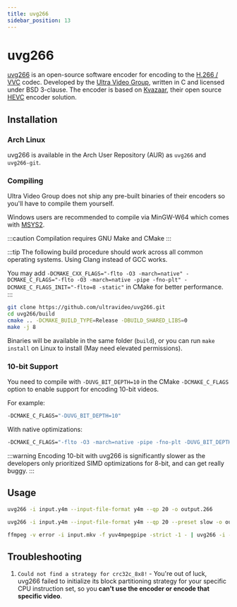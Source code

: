```yaml
---
title: uvg266
sidebar_position: 13
---
```


# uvg266

[uvg266](https://github.com/ultravideo/uvg266/) is an open-source software encoder for encoding to the [H.266 / VVC](/docs/video/VVC) codec. Developed by the [Ultra Video Group](https://ultravideo.fi/), written in C and licensed under BSD 3-clause.
The encoder is based on [Kvazaar](/docs/encoders/Kvazaar), their open source [HEVC](/docs/video/HEVC) encoder solution.

## Installation

### Arch Linux

uvg266 is available in the Arch User Repository (AUR) as `uvg266` and `uvg266-git`.

### Compiling
Ultra Video Group does not ship any pre-built binaries of their encoders so you'll have to compile them yourself. 

Windows users are recommended to compile via MinGW-W64 which comes with [MSYS2](https://msys2.org/).

:::caution
Compilation requires GNU Make and CMake 
:::

:::tip
The following build procedure should work across all common operating systems. Using Clang instead of GCC works.

You may add `-DCMAKE_CXX_FLAGS="-flto -O3 -march=native" -DCMAKE_C_FLAGS="-flto -O3 -march=native -pipe -fno-plt" -DCMAKE_C_FLAGS_INIT="-flto=8 -static"` in CMake for better performance.
:::

```bash
git clone https://github.com/ultravideo/uvg266.git
cd uvg266/build
cmake .. -DCMAKE_BUILD_TYPE=Release -DBUILD_SHARED_LIBS=0
make -j 8
```

Binaries will be available in the same folder (`build`), or you can run `make install` on Linux to install (May need elevated permissions).

### 10-bit Support

You need to compile with `-DUVG_BIT_DEPTH=10` in the CMake `-DCMAKE_C_FLAGS` option to enable support for encoding 10-bit videos.

For example:
```bash
-DCMAKE_C_FLAGS="-DUVG_BIT_DEPTH=10"
```
With native optimizations:
```bash
-DCMAKE_C_FLAGS="-flto -O3 -march=native -pipe -fno-plt -DUVG_BIT_DEPTH=10"
```

:::warning
Encoding 10-bit with uvg266 is significantly slower as the developers only prioritized SIMD optimizations for 8-bit, and can get really buggy.
:::

## Usage

```bash title="Simple Y4M input with QP 20 and raw 266 bitstream output"
uvg266 -i input.y4m --input-file-format y4m --qp 20 -o output.266
```

```bash title="Preset slow, CRF 20, Y4M input"
uvg266 -i input.y4m --input-file-format y4m --qp 20 --preset slow -o output.266
```

```bash title="FFmpeg piping"
ffmpeg -v error -i input.mkv -f yuv4mpegpipe -strict -1 - | uvg266 -i - --input-file-format y4m --qp 20 --preset slow -o output.266
```

## Troubleshooting

1. `Could not find a strategy for crc32c_8x8!` - You're out of luck, uvg266 failed to initialize its block partitioning strategy for your specific CPU instruction set, so you **can't use the encoder or encode that specific video**.
